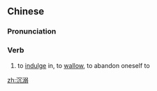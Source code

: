 ==Chinese==
{{zh-forms}}

===Pronunciation===
{{zh-pron
|m=chénnì
|c=cam4 nik6
|cat=v
}}

===Verb===
{{zh-verb}}

# to [[indulge]] in, to [[wallow]], to abandon oneself to

[[zh:沉溺]]